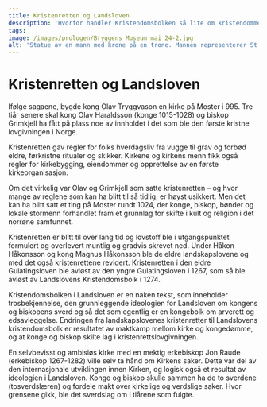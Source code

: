 ```yaml
---
title: Kristenretten og Landsloven
description: 'Hvorfor handler Kristendomsbolken så lite om kristendommen?'
tags:
image: /images/prologen/Bryggens Museum mai 24-2.jpg
alt: 'Statue av en mann med krone på en trone. Mannen representerer St Olav.'
---
```



# Kristenretten og Landsloven

<Container stil="initial side">

Ifølge sagaene, bygde kong Olav Tryggvason en kirke på Moster i 995. Tre tiår senere skal kong Olav Haraldsson (konge 1015-1028) og biskop Grimkjell ha fått på plass noe av innholdet i det som ble den første kristne lovgivningen i Norge. 

Kristenretten gav regler for folks hverdagsliv fra vugge til grav og forbød eldre, førkristne ritualer og skikker. Kirkene og kirkens menn fikk også regler for kirkebygging, eiendommer og opprettelse av en første kirkeorganisasjon. 

Om det virkelig var Olav og Grimkjell som satte kristenretten – og hvor mange av reglene som kan ha blitt til så tidlig, er høyst usikkert. Men det kan ha blitt satt et ting på Moster rundt 1024, der konge, biskop, bønder og lokale stormenn forhandlet fram et grunnlag for skifte i kult og religion i det norrøne samfunnet. 

Kristenretten er blitt til over lang tid og lovstoff ble i utgangspunktet formulert og overlevert muntlig og gradvis skrevet ned. Under Håkon Håkonsson og kong Magnus Håkonsson ble de eldre landskapslovene og med det også kristenrettene revidert. Kristenretten i den eldre Gulatingsloven ble avløst av den yngre Gulatingsloven i 1267, som så ble avløst av Landslovens Kristendomsbolk i 1274. 

Kristendomsbolken i Landsloven er en naken tekst, som inneholder trosbekjennelse, den grunnleggende ideologien for Landsloven om kongens og biskopens sverd og så det som egentlig er en kongebolk om arverett og edsavleggelse. Endringen fra landskapslovenes kristenretter til Landslovens kristendomsbolk er resultatet av maktkamp mellom kirke og kongedømme, og at konge og biskop skilte lag i kristenrettslovgivningen. 

En selvbevisst og ambisiøs kirke med en mektig erkebiskop Jon Raude (erkebiskop 1267-1282) ville selv ta hånd om Kirkens saker. Dette var del av den internasjonale utviklingen innen Kirken, og logisk også et resultat av ideologien i Landsloven. Konge og biskop skulle sammen ha de to sverdene (tosverdslæren) og fordele makt over kirkelige og verdslige saker. Hvor grensene gikk, ble det sverdslag om i tiårene som fulgte.  

</Container>

<Figure
    image="\images\prologen\moster kors.jpg"
    title="Steinkors fra Moster. Foto av Alf Tore Hommedal."
    alt="Steinkors fra Moster."
>
</Figure>
